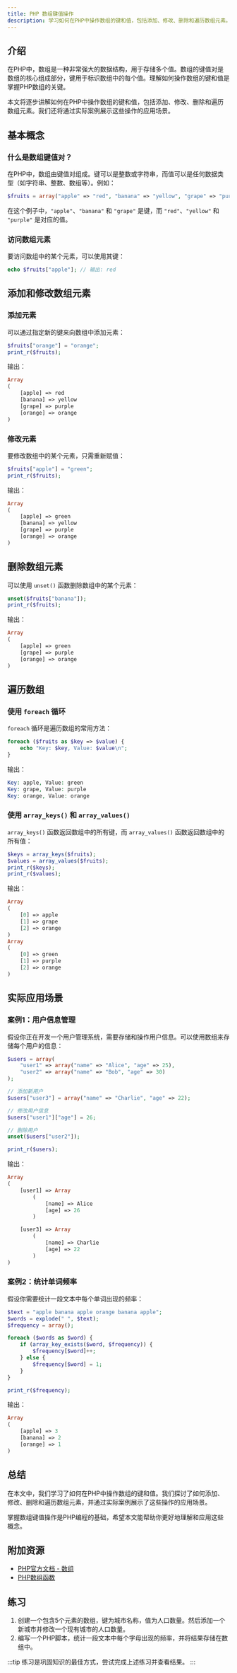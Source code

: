 ```yaml
---
title: PHP 数组键值操作
description: 学习如何在PHP中操作数组的键和值，包括添加、修改、删除和遍历数组元素。本文适合初学者，包含清晰的代码示例和实际应用场景。
---
```


## 介绍

在PHP中，数组是一种非常强大的数据结构，用于存储多个值。数组的键值对是数组的核心组成部分，键用于标识数组中的每个值。理解如何操作数组的键和值是掌握PHP数组的关键。

本文将逐步讲解如何在PHP中操作数组的键和值，包括添加、修改、删除和遍历数组元素。我们还将通过实际案例展示这些操作的应用场景。

## 基本概念

### 什么是数组键值对？

在PHP中，数组由键值对组成。键可以是整数或字符串，而值可以是任何数据类型（如字符串、整数、数组等）。例如：

```php
$fruits = array("apple" => "red", "banana" => "yellow", "grape" => "purple");
```

在这个例子中，`"apple"`、`"banana"` 和 `"grape"` 是键，而 `"red"`、`"yellow"` 和 `"purple"` 是对应的值。

### 访问数组元素

要访问数组中的某个元素，可以使用其键：

```php
echo $fruits["apple"]; // 输出: red
```

## 添加和修改数组元素

### 添加元素

可以通过指定新的键来向数组中添加元素：

```php
$fruits["orange"] = "orange";
print_r($fruits);
```

输出：

```php
Array
(
    [apple] => red
    [banana] => yellow
    [grape] => purple
    [orange] => orange
)
```

### 修改元素

要修改数组中的某个元素，只需重新赋值：

```php
$fruits["apple"] = "green";
print_r($fruits);
```

输出：

```php
Array
(
    [apple] => green
    [banana] => yellow
    [grape] => purple
    [orange] => orange
)
```

## 删除数组元素

可以使用 `unset()` 函数删除数组中的某个元素：

```php
unset($fruits["banana"]);
print_r($fruits);
```

输出：

```php
Array
(
    [apple] => green
    [grape] => purple
    [orange] => orange
)
```

## 遍历数组

### 使用 `foreach` 循环

`foreach` 循环是遍历数组的常用方法：

```php
foreach ($fruits as $key => $value) {
    echo "Key: $key, Value: $value\n";
}
```

输出：

```php
Key: apple, Value: green
Key: grape, Value: purple
Key: orange, Value: orange
```

### 使用 `array_keys()` 和 `array_values()`

`array_keys()` 函数返回数组中的所有键，而 `array_values()` 函数返回数组中的所有值：

```php
$keys = array_keys($fruits);
$values = array_values($fruits);
print_r($keys);
print_r($values);
```

输出：

```php
Array
(
    [0] => apple
    [1] => grape
    [2] => orange
)
Array
(
    [0] => green
    [1] => purple
    [2] => orange
)
```

## 实际应用场景

### 案例1：用户信息管理

假设你正在开发一个用户管理系统，需要存储和操作用户信息。可以使用数组来存储每个用户的信息：

```php
$users = array(
    "user1" => array("name" => "Alice", "age" => 25),
    "user2" => array("name" => "Bob", "age" => 30)
);

// 添加新用户
$users["user3"] = array("name" => "Charlie", "age" => 22);

// 修改用户信息
$users["user1"]["age"] = 26;

// 删除用户
unset($users["user2"]);

print_r($users);
```

输出：

```php
Array
(
    [user1] => Array
        (
            [name] => Alice
            [age] => 26
        )

    [user3] => Array
        (
            [name] => Charlie
            [age] => 22
        )
)
```

### 案例2：统计单词频率

假设你需要统计一段文本中每个单词出现的频率：

```php
$text = "apple banana apple orange banana apple";
$words = explode(" ", $text);
$frequency = array();

foreach ($words as $word) {
    if (array_key_exists($word, $frequency)) {
        $frequency[$word]++;
    } else {
        $frequency[$word] = 1;
    }
}

print_r($frequency);
```

输出：

```php
Array
(
    [apple] => 3
    [banana] => 2
    [orange] => 1
)
```

## 总结

在本文中，我们学习了如何在PHP中操作数组的键和值。我们探讨了如何添加、修改、删除和遍历数组元素，并通过实际案例展示了这些操作的应用场景。

掌握数组键值操作是PHP编程的基础，希望本文能帮助你更好地理解和应用这些概念。

## 附加资源

- [PHP官方文档 - 数组](https://www.php.net/manual/en/language.types.array.php)
- [PHP数组函数](https://www.php.net/manual/en/ref.array.php)

## 练习

1. 创建一个包含5个元素的数组，键为城市名称，值为人口数量。然后添加一个新城市并修改一个现有城市的人口数量。
2. 编写一个PHP脚本，统计一段文本中每个字母出现的频率，并将结果存储在数组中。

:::tip
练习是巩固知识的最佳方式，尝试完成上述练习并查看结果。
:::